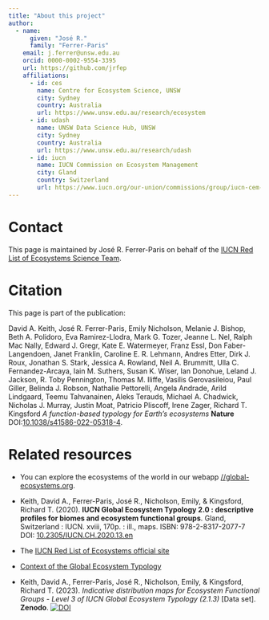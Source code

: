 ```yaml
---
title: "About this project"
author: 
  - name: 
      given: "José R."
      family: "Ferrer-Paris"
    email: j.ferrer@unsw.edu.au
    orcid: 0000-0002-9554-3395
    url: https://github.com/jrfep
    affiliations:
      - id: ces
        name: Centre for Ecosystem Science, UNSW
        city: Sydney
        country: Australia
        url: https://www.unsw.edu.au/research/ecosystem
      - id: udash
        name: UNSW Data Science Hub, UNSW
        city: Sydney
        country: Australia
        url: https://www.unsw.edu.au/research/udash
      - id: iucn
        name: IUCN Commission on Ecosystem Management
        city: Gland
        country: Switzerland 
        url: https://www.iucn.org/our-union/commissions/group/iucn-cem-red-list-ecosystems-thematic-group
---
```


# Contact
This page is maintained by José R. Ferrer-Paris on behalf of the [IUCN Red List of Ecosystems Science Team](https://github.com/red-list-ecosystem).

# Citation
This page is part of the publication:

David A. Keith,
José R. Ferrer-Paris,
Emily Nicholson,
Melanie J. Bishop,
Beth A. Polidoro,
Eva Ramirez-Llodra,
Mark G. Tozer,
Jeanne L. Nel,
Ralph Mac Nally,
Edward J. Gregr,
Kate E. Watermeyer,
Franz Essl,
Don Faber-Langendoen,
Janet Franklin,
Caroline E. R. Lehmann,
Andres Etter,
Dirk J. Roux,
Jonathan S. Stark,
Jessica A. Rowland,
Neil A. Brummitt,
Ulla C. Fernandez-Arcaya,
Iain M. Suthers,
Susan K. Wiser,
Ian Donohue,
Leland J. Jackson,
R. Toby Pennington,
Thomas M. Iliffe,
Vasilis Gerovasileiou,
Paul Giller,
Belinda J. Robson,
Nathalie Pettorelli,
Angela Andrade,
Arild Lindgaard,
Teemu Tahvanainen,
Aleks Terauds,
Michael A. Chadwick,
Nicholas J. Murray,
Justin Moat,
Patricio Pliscoff,
Irene Zager,
Richard T. Kingsford
*A function-based typology for Earth’s ecosystems* **Nature** DOI:[10.1038/s41586-022-05318-4](https://doi.org/10.1038/s41586-022-05318-4).

# Related resources

* You can explore the ecosystems of the world in our webapp [//global-ecosystems.org](https://global-ecosystems.org).

* Keith, David A., Ferrer-Paris, José R., Nicholson, Emily, & Kingsford, Richard T. (2020). **IUCN Global Ecosystem Typology 2.0 : descriptive profiles for biomes and ecosystem functional groups**. Gland, Switzerland : IUCN. xviii, 170p. : ill., maps. ISBN: 978-2-8317-2077-7 DOI: [10.2305/IUCN.CH.2020.13.en](https://doi.org/10.2305/IUCN.CH.2020.13.en)

* The [IUCN Red List of Ecosystems official site](https://iucnrle.org/)

* [Context of the Global Ecosystem Typology](https://iucnrle.org/global-eco-typo)

* Keith, David A., Ferrer-Paris, José R., Nicholson, Emily, & Kingsford, Richard T. (2023). *Indicative distribution maps for Ecosystem Functional Groups - Level 3 of IUCN Global Ecosystem Typology (2.1.3)* [Data set]. **Zenodo**. [![DOI](https://zenodo.org/badge/DOI/10.5281/zenodo.3546513.svg)](https://doi.org/10.5281/zenodo.3546513){target='zenodo'}



